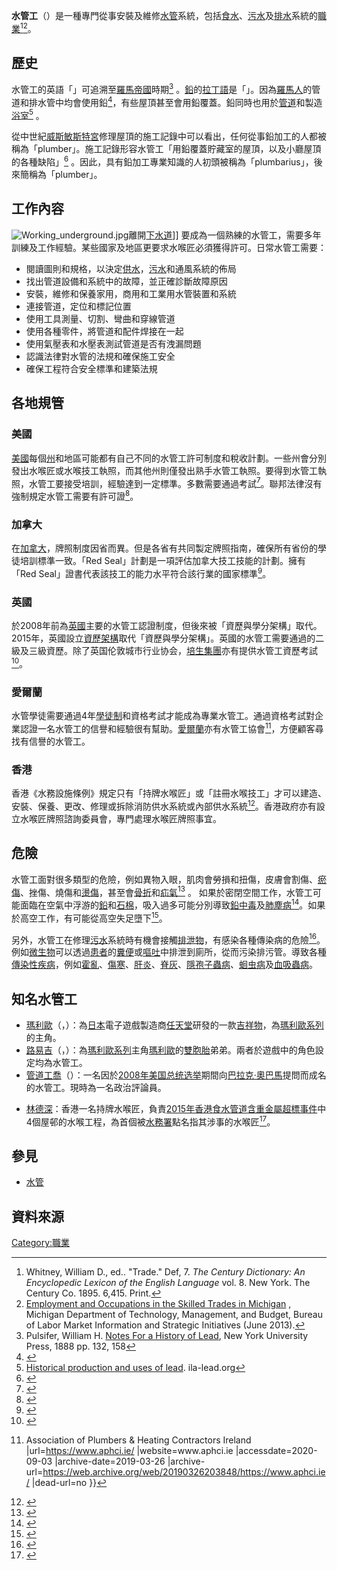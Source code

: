 {{noteTA
|1=zh-hk:瑪利奥;zh-tw:瑪利歐;zh-cn:马力欧;
|2=zh-cn:窨井;zh-hk:沙井;zh-tw:人孔
}}
{{Infobox occupation
| name               = 水管工
| image              = [[Image:Plumber_at_work.jpg|300px]]
| caption            = 水管工於家居施工中
| official_names     = 
| type               = 技術性
| activity_sector    = 建造業
| competencies       = 
| formation          = [[學徒制|學徒制]]
| employment_field   =
| related_occupation = [[木匠|木匠]]<br/>[[電工|電工]]
}}

'''水管工'''（{{lang-en|plumber}}）是一種專門從事安裝及維修[[水管|水管]]系統，包括[[食水|食水]]、[[污水|污水]]及[[排水|排水]]系統的[[職業|職業]]<ref>Whitney, William D., ed.. "Trade." Def, 7. ''The Century Dictionary: An Encyclopedic Lexicon of the English Language'' vol. 8. New York. The Century Co. 1895. 6,415. Print.</ref><ref name="MichReport">[http://milmi.org/Portals/137/publications/Employment_Occupations_Skilled_Trades_Michigan.pdf Employment and Occupations in the Skilled Trades in Michigan] {{Webarchive|url=https://web.archive.org/web/20171201042545/http://milmi.org/Portals/137/publications/Employment_Occupations_Skilled_Trades_Michigan.pdf |date=2017-12-01 }}, Michigan Department of Technology, Management, and Budget, Bureau of Labor Market Information and Strategic Initiatives (June 2013).</ref>。

==歷史==
水管工的英語「{{lang|en|plumber}}」可追溯至[[羅馬帝國|羅馬帝國]]時期<ref>Pulsifer, William H. [https://archive.org/details/notesforhistoryo00pulsrich Notes For a History of Lead], New York University Press, 1888 pp. 132, 158</ref> 。[[鉛|鉛]]的[[拉丁語|拉丁語]]是「{{lang|la|plumbum}}」。因為[[羅馬人|羅馬人]]的管道和排水管中均會使用鉛<ref>{{Cite web |url=https://books.google.com/books?id=Px4XAAAAYAAJ&pg=RA1-PA821 |title=Middleton, The Remains of Ancient Rome, Vol. 2, A & C Black, 1892 |accessdate=2020-09-03 |archive-date=2020-08-19 |archive-url=https://web.archive.org/web/20200819200143/https://books.google.com/books?id=Px4XAAAAYAAJ&pg=RA1-PA821 |dead-url=no }}</ref>，有些屋頂甚至會用鉛覆蓋。鉛同時也用於[[管道|管道]]和製造[[浴室|浴室]]<ref>[https://web.archive.org/web/20081121025509/http://www.ila-lead.org/factbook/annex.pdf Historical production and uses of lead]. ila-lead.org</ref> 。

從中世紀[[威斯敏斯特宮|威斯敏斯特宮]]修理屋頂的施工記錄中可以看出，任何從事鉛加工的人都被稱為「plumber」。施工記錄形容水管工「用鉛覆蓋貯藏室的屋頂，以及小廳屋頂的各種缺陷」<ref name="plum1">{{cite book|title=The history of the ancient palace and late Houses of Parliament at Westminster|year=1836|publisher=J B Nichols and son|page=[https://archive.org/details/bub_gb_DQc3AAAAMAAJ/page/n141 122]|url=https://archive.org/details/bub_gb_DQc3AAAAMAAJ|author=EW Wedlake|author2=J Britton |accessdate=28 June 2010|chapter=Westminster Palace}}</ref> 。因此，具有鉛加工專業知識的人初頭被稱為「plumbarius」，後來簡稱為「plumber」。

==工作內容==
[[File:Working_underground.jpg|thumb]]離開[[下水道|下水道]]]]
要成為一個熟練的水管工，需要多年訓練及工作經驗。某些國家及地區更要求水喉匠必須獲得許可。日常水管工需要：
*閱讀圖則和規格，以決定[[供水|供水]]，[[污水|污水]]和通風系統的佈局
*找出管道設備和系統中的故障，並正確診斷故障原因
*安裝，維修和保養家用，商用和工業用水管裝置和系統
*連接管道，定位和標記位置
*使用工具測量、切割、彎曲和穿線管道
*使用各種零件，將管道和配件焊接在一起
*使用氣壓表和水壓表測試管道是否有洩漏問題
*認識法律對水管的法規和確保施工安全
*確保工程符合安全標準和建築法規

==各地規管==
===美國===

[[美國|美國]]每個[[州_(美国)|州]]和地區可能都有自己不同的水管工許可制度和稅收計劃。一些州會分別發出水喉匠或水喉技工執照，而其他州則僅發出熟手水管工執照。要得到水管工執照，水管工要接受培訓，經驗達到一定標準。多數需要通過考試<ref>{{cite web |title=How to Become a Plumber |url=https://www.howtobecome.com/how-to-become-a-plumber |website=www.howtobecome.com |accessdate=2020-09-03 |language=en |archive-date=2019-08-29 |archive-url=https://web.archive.org/web/20190829085138/https://www.howtobecome.com/how-to-become-a-plumber |dead-url=no }}</ref>。聯邦法律沒有強制規定水管工需要有許可證<ref>{{cite news|url=http://www.bls.gov/ooh/construction-and-extraction/plumbers-pipefitters-and-steamfitters.htm#tab-4|title=How to Become a Plumber in the USA|last=|first=|date=1 November 2016|work=|publisher=U.S. Bureau of Labor Statistics|newspaper=|location=|pages=|language=|via=|accessdate=1 November 2016|archive-date=2020-08-28|archive-url=https://web.archive.org/web/20200828222759/https://www.bls.gov/OOH/construction-and-extraction/plumbers-pipefitters-and-steamfitters.htm#tab-4|dead-url=no}}</ref>。

===加拿大===
在[[加拿大|加拿大]]，牌照制度因省而異。但是各省有共同製定牌照指南，確保所有省份的學徒培訓標準一致。「Red Seal」計劃是一項評估加拿大技工技能的計劃。擁有「Red Seal」證書代表該技工的能力水平符合該行業的國家標準<ref>{{cite web |last1=Canada |first1=Employment and Social Development |title=Red Seal Program |url=http://www.red-seal.ca/about/pr.4gr.1m-eng.html |website=www.red-seal.ca |accessdate=2020-09-03 |archive-date=2020-08-02 |archive-url=https://web.archive.org/web/20200802171744/http://www.red-seal.ca/about/pr.4gr.1m-eng.html |dead-url=no }}</ref>。

===英國===
{{link-en|英國國家職業資格證書|National Vocational Qualifications}} 於2008年前為[[英國|英國]]主要的水管工認證制度，但後來被「資歷與學分架構」取代。2015年，英國設立[[資歷架構|資歷架構]]取代「資歷與學分架構」。英國的水管工需要通過{{link-en|英国伦敦城市行业协会|City and Guilds of London Institute}}的二級及三級資歷。除了英国伦敦城市行业协会，[[培生集團|培生集團]]亦有提供水管工資歷考試<ref>{{cite web | last = | first = | title =Plumbing Qualifications in the UK | newspaper = | location = | pages = | language = | publisher =Local Heroes | url =https://www.localheroes.com/advice/how-to-become-a-plumber | accessdate =27 February 2018 | archive-date =2018-06-12 | archive-url =https://web.archive.org/web/20180612142534/https://www.localheroes.com/advice/how-to-become-a-plumber | dead-url =no }}</ref>。

=== 愛爾蘭 ===
水管學徒需要通過4年[[學徒制|學徒制]]和資格考試才能成為專業水管工。通過資格考試對企業認證一名水管工的信譽和經驗很有幫助。[[愛爾蘭|愛爾蘭]]亦有水管工協會<ref>{{cite web |title=APHCI {{!}} Association of Plumbers & Heating Contractors Ireland |url=https://www.aphci.ie/ |website=www.aphci.ie |accessdate=2020-09-03 |archive-date=2019-03-26 |archive-url=https://web.archive.org/web/20190326203848/https://www.aphci.ie/ |dead-url=no }}</ref>，方便顧客尋找有信譽的水管工。

===香港===
香港《水務設施條例》規定只有「持牌水喉匠」或「註冊水喉技工」才可以建造、安裝、保養、更改、修理或拆除消防供水系統或內部供水系統<ref>{{cite web |title=水務署 - 持牌水喉匠 |url=https://www.wsd.gov.hk/tc/plumbing-engineering/licensed-plumbers/index.html |website=www.wsd.gov.hk |accessdate=2020-09-03 |archive-date=2019-10-22 |archive-url=https://web.archive.org/web/20191022034152/https://www.wsd.gov.hk/tc/plumbing-engineering/licensed-plumbers/index.html |dead-url=no }}</ref>。香港政府亦有設立水喉匠牌照諮詢委員會，專門處理水喉匠牌照事宜。

==危險==
水管工面對很多類型的危險，例如異物入眼，肌肉會勞損和扭傷，皮膚會割傷、[[瘀傷|瘀傷]]、挫傷、燒傷和[[燙傷|燙傷]]，甚至會[[骨折|骨折]]和[[疝氣|疝氣]]<ref>{{Cite web |url=https://fraser.stlouisfed.org/files/docs/publications/bls/bls_1079_1952.pdf |title="Injuries  and  Accident  Causes in  Plumbing  Operations" United States Department of Labor. 1949 |accessdate=2020-09-03 |archive-date=2017-05-28 |archive-url=https://web.archive.org/web/20170528221647/https://fraser.stlouisfed.org/files/docs/publications/bls/bls_1079_1952.pdf |dead-url=no }}</ref> 。
如果於密閉空間工作，水管工可能面臨在空氣中浮游的[[鉛|鉛]]和[[石棉|石棉]]，吸入過多可能分別導致[[鉛中毒|鉛中毒]]及[[肺塵病|肺塵病]]<ref>{{Cite web |url=https://www.plumbermag.com/how-to-articles/site_safety_injuries_entry/9_hazards_plumbers_should_be_aware_of |title=存档副本 |accessdate=2020-09-03 |archive-date=2019-08-29 |archive-url=https://web.archive.org/web/20190829090026/https://www.plumbermag.com/how-to-articles/site_safety_injuries_entry/9_hazards_plumbers_should_be_aware_of |dead-url=no }}</ref>。如果於高空工作，有可能從高空失足墮下<ref>{{Cite web|url=https://hd.stheadline.com/news/realtime/hk/1840785/%E5%8D%B3%E6%99%82-%E6%B8%AF%E8%81%9E-%E8%A3%9D%E6%B0%B4%E7%AE%A1%E5%A4%B1%E8%B6%B3%E5%BE%9E3%E7%B1%B3%E9%AB%98%E5%A2%AE%E4%B8%8B-%E6%B5%B7%E6%B4%8B%E5%85%AC%E5%9C%92%E7%B6%AD%E4%BF%AE%E5%B7%A5%E9%80%81%E9%99%A2%E6%B2%BB%E7%90%86|title=裝水管失足從3米高墮下 海洋公園維修工送院治理|date=2020-08-08|work=頭條日報|accessdate=2020-09-03|archive-date=2020-09-03|archive-url=https://web.archive.org/web/20200903151458/https://hd.stheadline.com/news/realtime/hk/1840785/%E5%8D%B3%E6%99%82-%E6%B8%AF%E8%81%9E-%E8%A3%9D%E6%B0%B4%E7%AE%A1%E5%A4%B1%E8%B6%B3%E5%BE%9E3%E7%B1%B3%E9%AB%98%E5%A2%AE%E4%B8%8B-%E6%B5%B7%E6%B4%8B%E5%85%AC%E5%9C%92%E7%B6%AD%E4%BF%AE%E5%B7%A5%E9%80%81%E9%99%A2%E6%B2%BB%E7%90%86|dead-url=no}}</ref>。

另外，水管工在修理[[污水|污水]]系統時有機會接觸[[排泄物|排泄物]]，有感染各種傳染病的危險<ref>{{Cite web |url=https://oem.bmj.com/content/69/2/140 |title="Infectious disease risks associated with occupational exposure: a systematic review of the literature"  |accessdate=2020-09-03 |archive-date=2020-07-09 |archive-url=https://web.archive.org/web/20200709132547/https://oem.bmj.com/content/69/2/140 |dead-url=no }}</ref>。例如[[微生物|微生物]]可以透過[[患者|患者]]的[[糞便|糞便]]或[[嘔吐|嘔吐]]中排泄到廁所，從而污染排污管。導致各種[[传染疾病|傳染性疾病]]，例如[[霍亂|霍亂]]、[[傷寒|傷寒]]、[[肝炎|肝炎]]、[[脊灰|脊灰]]、[[隱孢子蟲病|隱孢子蟲病]]、[[蛔虫病|蛔虫病]]及[[血吸蟲病|血吸蟲病]]。

==知名水管工==
*[[瑪利歐|瑪利歐]]（{{lang-ja|マリオ}}，{{lang-en|Mario}}）：為[[日本|日本]]電子遊戲製造商[[任天堂|任天堂]]研發的一款[[吉祥物|吉祥物]]，為[[瑪利歐系列|瑪利歐系列]]的主角。
*[[路易吉|路易吉]]（{{lang-ja|ルイージ}}，{{lang-en|Luigi}}）：為[[瑪利歐系列|瑪利歐系列]]主角[[瑪利歐|瑪利歐]]的[[雙胞胎|雙胞胎]]弟弟。兩者於遊戲中的角色設定均為水管工。
*[[管道工喬|管道工喬]]（{{lang-en|Joe the Plumber}}）：一名因於[[2008年美国总统选举|2008年美国总统选举]]期間向[[巴拉克·奧巴馬|巴拉克·奧巴馬]]提問而成名的水管工。現時為一名政治評論員。
{{See also|2015年香港食水管道含重金屬超標事件}}
*[[林德深|林德深]]：香港一名持牌水喉匠，負責[[2015年香港食水管道含重金屬超標事件|2015年香港食水管道含重金屬超標事件]]中4個屋邨的水喉工程，為首個被[[水務署|水務署]]點名指其涉事的水喉匠<ref>{{Cite web|url=https://www.hk01.com/%E7%A4%BE%E6%9C%83%E6%96%B0%E8%81%9E/23692/%E9%89%9B%E6%B0%B4%E9%A2%A8%E6%B3%A2-%E6%B0%B4%E5%96%89%E5%8C%A0%E6%9E%97%E5%BE%B7%E6%B7%B1%E6%9B%BE-%E9%A3%9F%E6%AD%BB%E8%B2%93-%E5%A0%B1%E5%91%8A%E6%8C%87%E5%83%85%E5%87%BA%E5%B8%AD%E6%AA%A2%E6%9F%A5%E7%B0%BD%E6%96%87%E4%BB%B6|title=【鉛水風波】水喉匠林德深曾「食死貓」　報告指僅出席檢查簽文件|date=2016-05-31|work=香港01|accessdate=2020-09-03|archive-date=2020-09-03|archive-url=https://web.archive.org/web/20200903151455/https://www.hk01.com/%E7%A4%BE%E6%9C%83%E6%96%B0%E8%81%9E/23692/%E9%89%9B%E6%B0%B4%E9%A2%A8%E6%B3%A2-%E6%B0%B4%E5%96%89%E5%8C%A0%E6%9E%97%E5%BE%B7%E6%B7%B1%E6%9B%BE-%E9%A3%9F%E6%AD%BB%E8%B2%93-%E5%A0%B1%E5%91%8A%E6%8C%87%E5%83%85%E5%87%BA%E5%B8%AD%E6%AA%A2%E6%9F%A5%E7%B0%BD%E6%96%87%E4%BB%B6|dead-url=no}}</ref>。

==參見==
* [[水管|水管]]

==資料來源==
{{reflist|30em}}

[[Category:職業|Category:職業]]